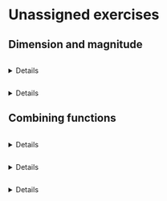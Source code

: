 # Unassigned exercises

## Dimension and magnitude

```exercise
```
<details>`r knitr::knit_child("Exercises/Dimension/dim-formulas.Rmd")`</details>

```exercise
```
<details>`r knitr::knit_child("Exercises/Dimension/dim-params.Rmd")`</details>


## Combining functions

```exercise
```
<details>`r knitr::knit_child("Exercises/Fun/arith-with-funs.Rmd")`</details>

```exercise
```
<details>`r knitr::knit_child("Exercises/Fun/multiplying-functions.Rmd")`</details>

```exercise
```
<details>`r knitr::knit_child("Exercises/Fun/available-health-care.Rmd")`</details>

<!-----------------------

## Hump & sigmoid functions


```exercise
```
<details>`r knitr::knit_child("Exercises/Fun/hump-intro.Rmd")`</details>



```exercise
```
<details>`r knitr::knit_child("Exercises/Fun/sigmoid-intro.Rmd")`</details>

```exercise
```
<details>`r knitr::knit_child("Exercises/Fun/sigmoid-bath.Rmd")`</details>

```exercise
```
<details>`r knitr::knit_child("Exercises/Fun/ebola-sigmoid.Rmd")`</details>





## Sinusoids

```exercise
```
<details>`rr knitr::knit_child("Exercises/Fun/sunset-in-LA.Rmd")`</details>

```exercise
```
<details>`rr knitr::knit_child("Exercises/Fun/lamb-talk-gloves.Rmd")`</details>

```exercise
```
<details>`rr knitr::knit_child("Exercises/Fun/spirometer.Rmd")`</details>

## Shapes of graphs

```exercise
```
<details>`rr knitr::knit_child(exercise_file("02", "concavity.Rmd"))`</details>

```exercise
```
<details>`rr knitr::knit_child("Exercises/Fun/length-of-day.Rmd")`</details>



## Exponential functions

```exercise
```
<details>`rr knitr::knit_child(exercise_file("04", "exponential-bases.Rmd"))`</details>


```exercise
```
<details>`rr knitr::knit_child(exercise_file("05", "cow-type-kayak-new.Rmd"))`</details>

```exercise
```
<details>`rr knitr::knit_child(exercise_file("05", "chicken-choose-vase.Rmd"))`</details>


## Log scales

```exercise
```
<details>`rr knitr::knit_child(exercise_file("04", "engine-magnitude-new.Rmd"))`</details>



```exercise
```
<details>`rr knitr::knit_child(exercise_file("06", "Boyles-data.Rmd"))`</details>

```exercise
```
<details>`rr knitr::knit_child(exercise_file("06", "tiger-have-fork.Rmd"))`</details>


```exercise
```
<details>`rr knitr::knit_child("Exercises/Fun/maple-hit-saucer.Rmd")`</details>

```exercise
```
<details>`rr knitr::knit_child(exercise_file("05", "log-axis.Rmd"))`</details>

## Power-law functions

```exercise
```
<details>`rr knitr::knit_child("Exercises/Fun/cat-lend-futon.Rmd")`</details>

=========================================-->



